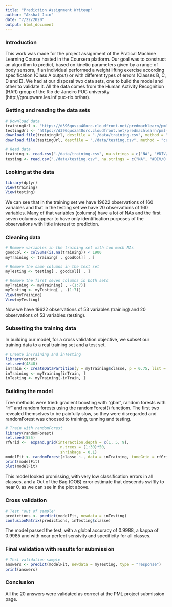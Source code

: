 ```yaml
---
title: "Prediction Assignment Writeup"
author: "Akshat Jain"
date: "7/22/2020"
output: html_document
---
```


### Introduction

This work was made for the project assignment of the Pratical Machine Learning Course hosted in the Coursera platform. Our goal was to construct an algorithm to predict, based on kinetic parameters given
by a range of body sensors, if an individual performed a weight lifting exercise according specification
(Class A output) or with different types of errors (Classes B, C, D and E). We had at our disposal
two data sets, one to build the model and other to validate it. All the data comes from the Human Activity Recognition (HAR) group of the Rio de Janeiro PUC university (http://groupware.les.inf.puc-rio.br/har).

###  Getting and reading the data sets

```r
# Download data
trainingUrl <- "https://d396qusza40orc.cloudfront.net/predmachlearn/pml-training.csv"
testingUrl <- "https://d396qusza40orc.cloudfront.net/predmachlearn/pml-testing.csv"
download.file(trainingUrl, destfile = "./data/training.csv", method = "curl")
download.file(testingUrl, destfile = "./data/testing.csv", method = "curl")

# Read data
training <- read.csv("./data/training.csv", na.strings = c("NA", "#DIV/0!"))
testing <- read.csv("./data/testing.csv", na.strings = c("NA", "#DIV/0!"))
```

### Looking at the data

```r
library(dplyr)
View(training)
View(testing)
```

We can see that in the training set we have 19622 observations of 160 variables and that in the testing set we have 20 observations of 160 variables. Many of that variables (columns) have a lot of NAs and the first seven columns appear to have only identification purposes of the observations with little interest
to prediction.

### Cleaning data

```r
# Remove variables in the training set with too much NAs 
goodCol <- colSums(is.na(training)) < 1900
myTraining <- training[ , goodCol][ , ]

# Remove the same columns in the test set
myTesting <- testing[ , goodCol][ , ]

# Remove the first seven columns in both sets
myTraining <- myTraining[ , -(1:7)]
myTesting <- myTesting[ , -(1:7)] 
View(myTraining)
View(myTesting)
```

Now we have 19622 observations of 53 variables (training) and 20 observations of 53 variables (testing).

### Subsetting the training data

In building our model, for a cross validation objective, we subset our training data to a real training set and a test set.

```r
# Create inTraining and inTesting
library(caret)
set.seed(4848)
inTrain <- createDataPartition(y = myTraining$classe, p = 0.75, list = FALSE)
inTraining <- myTraining[inTrain, ]
inTesting <- myTraining[-inTrain, ]
```

### Building the model

Tree methods were tried: gradient boosting with "gbm", random forests with "rf" and random forests using the randomForest() functiom. The first two revealed themselves to be painfully slow, so they were disregarded and randomForest was choosed to training, tunning and testing.

```r
# Train with randomForest
library(randomForest)
set.seed(555)
rfGrid <-  expand.grid(interaction.depth = c(1, 5, 9),
                        n.trees = (1:30)*50,
                        shrinkage = 0.1)
modelFit <- randomForest(classe ~., data = inTraining, tuneGrid = rfGrid) 
print(modelFit)
plot(modelFit)
```

This model looked promissing, with very low classification errors in all classes, and a Out of the Bag
(OOB) error estimate that descends swiftly to near 0, as we can see in the plot above.

### Cross validation
 
```r
# Test "out of sample"
predictions <- predict(modelFit, newdata = inTesting)
confusionMatrix(predictions, inTesting$classe)
```

The model passed the test, with a global accuracy of 0.9988, a kappa of 0.9985 and with near perfect
sensivity and specificity for all classes.

### Final validation with results for submission

```r
# Test validation sample
answers <- predict(modelFit, newdata = myTesting, type = "response")
print(answers)
```

### Conclusion

All the 20 answers were validated as correct at the PML project submission page. 


